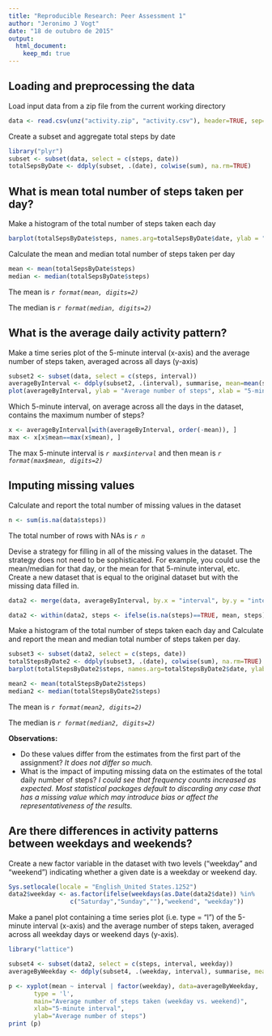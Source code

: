 ```yaml
---
title: "Reproducible Research: Peer Assessment 1"
author: "Jeronimo J Vogt"
date: "18 de outubro de 2015"
output: 
  html_document:
    keep_md: true
---
```



## Loading and preprocessing the data

Load input data from a zip file from the current working directory

```r
data <- read.csv(unz("activity.zip", "activity.csv"), header=TRUE, sep=",", stringsAsFactors=FALSE)
```

Create a subset and aggregate total steps by date

```r
library("plyr")
subset <- subset(data, select = c(steps, date))
totalSepsByDate <- ddply(subset, .(date), colwise(sum), na.rm=TRUE)
```

## What is mean total number of steps taken per day?

Make a histogram of the total number of steps taken each day

```r
barplot(totalSepsByDate$steps, names.arg=totalSepsByDate$date, ylab = "Frequency", xlab = "Date", cex.names=0.8, cex.axis=0.8, main = "Total number of steps taken each day")
```

Calculate the mean and median total number of steps taken per day

```r
mean <- mean(totalSepsByDate$steps)
median <- median(totalSepsByDate$steps)
```

The mean is *`r format(mean, digits=2)`*

The median is *`r format(median, digits=2)`*

## What is the average daily activity pattern?

Make a time series plot of the 5-minute interval (x-axis) and the average number of steps taken, averaged across all days (y-axis)

```r
subset2 <- subset(data, select = c(steps, interval))
averageByInterval <- ddply(subset2, .(interval), summarise, mean=mean(steps, na.rm=TRUE))
plot(averageByInterval, ylab = "Average number of steps", xlab = "5-minutes intervals", type = "l", main="Average number of steps taken across all days")
```

Which 5-minute interval, on average across all the days in the dataset, contains the maximum number of steps?

```r
x <- averageByInterval[with(averageByInterval, order(-mean)), ]
max <- x[x$mean==max(x$mean), ]
```

The max 5-minute interval is *`r max$interval`* and then mean is *`r format(max$mean, digits=2)`*

## Imputing missing values

Calculate and report the total number of missing values in the dataset

```r
n <- sum(is.na(data$steps))
```

The total number of rows with NAs is *`r n`*

Devise a strategy for filling in all of the missing values in the dataset. The strategy does not need to be sophisticated. For example, you could use the mean/median for that day, or the mean for that 5-minute interval, etc. Create a new dataset that is equal to the original dataset but with the missing data filled in.

```r
data2 <- merge(data, averageByInterval, by.x = "interval", by.y = "interval", all = TRUE)

data2 <- within(data2, steps <- ifelse(is.na(steps)==TRUE, mean, steps))
```

Make a histogram of the total number of steps taken each day and Calculate and report the mean and median total number of steps taken per day.

```r
subset3 <- subset(data2, select = c(steps, date))
totalStepsByDate2 <- ddply(subset3, .(date), colwise(sum), na.rm=TRUE)
barplot(totalStepsByDate2$steps, names.arg=totalStepsByDate2$date, ylab = "Frequency", xlab = "Date",  cex.names=0.8, cex.axis=0.8, main = "Total number of steps taken each day \n (after imputate NA)")

mean2 <- mean(totalStepsByDate2$steps)
median2 <- median(totalStepsByDate2$steps)
```

The mean is *`r format(mean2, digits=2)`*

The median is *`r format(median2, digits=2)`*

**Observations:**

- Do these values differ from the estimates from the first part of the assignment? *It does not differ so much.*
- What is the impact of imputing missing data on the estimates of the total daily number of steps? *I could see that  frequency counts increased as expected. Most statistical packages default to discarding any case that has a missing value which may introduce bias or affect the representativeness of the results.*

## Are there differences in activity patterns between weekdays and weekends?

Create a new factor variable in the dataset with two levels ("weekday" and "weekend") indicating whether a given date is a weekday or weekend day.

```r
Sys.setlocale(locale = "English_United States.1252")
data2$weekday <- as.factor(ifelse(weekdays(as.Date(data2$date)) %in% 
                 c("Saturday","Sunday",""),"weekend", "weekday"))
```

Make a panel plot containing a time series plot (i.e. type = "l") of the 5-minute interval (x-axis) and the average number of steps taken, averaged across all weekday days or weekend days (y-axis).

```r
library("lattice")

subset4 <- subset(data2, select = c(steps, interval, weekday))
averageByWeekday <- ddply(subset4, .(weekday, interval), summarise, mean=mean(steps, na.rm=TRUE))

p <- xyplot(mean ~ interval | factor(weekday), data=averageByWeekday,
       type = 'l',
       main="Average number of steps taken (weekday vs. weekend)",
       xlab="5-minute interval",
       ylab="Average number of steps")
print (p)
```
